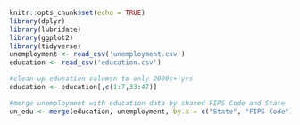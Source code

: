 ```r
knitr::opts_chunk$set(echo = TRUE)
library(dplyr)
library(lubridate)
library(ggplot2)
library(tidyverse)
unemployment <- read_csv('unemployment.csv')
education <- read_csv('education.csv')
```
``` r
#clean up education columsn to only 2000s+ yrs
education <- education[,c(1:7,33:47)]

#merge unemployment with education data by shared FIPS Code and State
un_edu <- merge(education, unemployment, by.x = c("State", "FIPS Code"), by.y = c("State", "FIPS_Code"))
```
